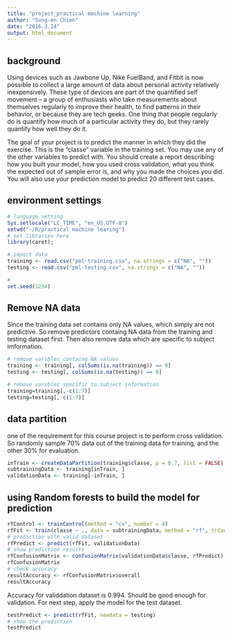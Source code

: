 ```yaml
---
title: "project_practical machine learning"
author: "Sung-en Chien"
date: "2016.3.24"
output: html_document
---
```

## background
Using devices such as Jawbone Up, Nike FuelBand, and Fitbit is now possible to collect a large amount of data about personal activity relatively inexpensively. These type of devices are part of the quantified self movement – a group of enthusiasts who take measurements about themselves regularly to improve their health, to find patterns in their behavior, or because they are tech geeks. One thing that people regularly do is quantify how much of a particular activity they do, but they rarely quantify how well they do it.

The goal of your project is to predict the manner in which they did the exercise. This is the "classe" variable in the training set. You may use any of the other variables to predict with. You should create a report describing how you built your model, how you used cross validation, what you think the expected out of sample error is, and why you made the choices you did. You will also use your prediction model to predict 20 different test cases.

## environment settings
```r
# language setting
Sys.setlocale("LC_TIME", "en_US.UTF-8")
setwd("~/R/practical machine learing")
# set libraries here
library(caret);

# import data
training <- read.csv("pml-training.csv", na.strings = c("NA", ""))
testing <- read.csv("pml-testing.csv", na.strings = c("NA", ""))

#
set.seed(1234) 
```

## Remove NA data
Since the training data set contains only NA values,  which simply are not predictive. So remove predictors containg NA data from the training and testing dataset first. Then also remove data which are specific to subject imformation.
```r
# remove varibles containg NA values
training <- training[, colSums(is.na(training)) == 0]
testing <- testing[, colSums(is.na(testing)) == 0]

# remove varibles specific to subject information
training=training[,-c(1:7)]
testing=testing[,-c(1:7)]
```

## data partition
one of the requirement for this course project is to perform cross validation. So randomly sample 70% data out of the training data for training, and the other 30% for evaluation.
```r
inTrain <- createDataPartition(training$classe, p = 0.7, list = FALSE)
subtrainingData <- training[inTrain, ]
validationData <- training[-inTrain, ]
```

## using Random forests to build the model for prediction

```r
rfControl <- trainControl(method = "cv", number = 4)
rfFit <- train(classe ~ ., data = subtrainingData, method = "rf", trControl = rfControl)
# prediction with valid dataset
rfPredict <- predict(rfFit, validationData)
# show prediction results
rfConfusionMatrix <- confusionMatrix(validationData$classe, rfPredict) 
rfConfusionMatrix
# check accuracy
resultAccuracy <- rfConfusionMatrix$overall
resultAccuracy
```

Accuracy for validdation dataset is 0.994. Should be good enough for validation. For next step, apply the model for the test dataset.

```r
testPredict <- predict(rfFit, newdata = testing)
# show the prediction
testPredict 
```

